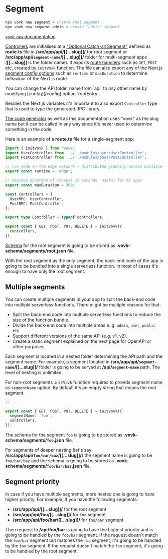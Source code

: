 
# Segment

```sh filename="Create root segment with CLI"
npx vovk new segment # create root segment
npx vovk new segment admin # create "admin" segment
```

[`vovk new` documentation](/cli/new)

[Controllers](/controller) are initialised at a ["Optional Catch-all Segment"](https://nextjs.org/docs/pages/building-your-application/routing/dynamic-routes#optional-catch-all-segments) defined as **route.ts** file in **/src/app/api/[[...slug]]/** for root segment or **/src/app/api/`segment-name`/[[...slug]]/** folder for multi-segment apps (**[[...slug]]** is the folder name). It exports [route handlers](https://nextjs.org/docs/app/building-your-application/routing/route-handlers) such as `GET`, `POST` etc, created by `initVovk` function. The file can also export any of the Next.js [segment config options](https://nextjs.org/docs/app/building-your-application/routing/route-handlers#segment-config-options) such as `runtime` or `maxDuration` to determine behaviour of the Next.js route.

<Callout type="info" emoji="ℹ️">
  You can change the API folder name from `api` to any other name by modifying [config](/config) option `rootEntry`.
</Callout>

Besides the Next.js variables it's important to also export `Controller` type that is used to type the generated RPC library.

[The code generator](/cli/new) as well as this documentation uses "vovk" as the slug name but it can be called in any way since it's never used to determine something in the code.

Here is an example of a **route.ts** file for a single-segment app:

```ts filename="/src/app/api/[[...slug]]/route.ts"
import { initVovk } from 'vovk';
import UserController from '../../modules/user/UserController';
import PostController from '../../modules/post/PostController';

// run code on the edge network — distributed globally across multiple data centers
export const runtime = 'edge';

// maximum duration of request in seconds, useful for AI apps
export const maxDuration = 300;

const controllers = {
  UserRPC: UserController,
  PostRPC: PostController,
};

export type Controller = typeof controllers;

export const { GET, POST, PUT, DELETE } = initVovk({
  controllers,
});
```

[Schema](/schema) for the root segment is going to be stored as **.vovk-schema/segments/root.json** file.

With the root segment as the only segment, the back-end code of the app is going to be bundled into a single serverless function. In most of cases it's enough to have only the root segment.

## Multiple segments

You can create multiple segments in your app to split the back-end code into multiple serverless functions. There might be multiple reasons for that:

- Split the back-end code into multiple serverless functions to reduce the size of the function bundle.
- Divide the back-end code into multiple areas e. g. `admin`, `user`, `public` etc.
- Support different versions of the same API (e.g. v1, v2).
- Create a static segment explained on the next page for OpenAPI or other purposes.

Each segment is located in a nested folder determining the API path and the segment name. For example, a segment located in **/src/app/api/`segment-name`/[[...slug]]/** folder is going to be served at **/api/`segment-name`** path. The level of nesting is unlimited.

For non-root segments `initVovk` function requires to provide segment name as `segmentName` option. By default it's an empty string that means the root segment.

```ts filename="/src/app/api/foo/[[...slug]]/route.ts"
// ...

export const { GET, POST, PUT, DELETE } = initVovk({
  segmentName: 'foo',
  controllers,
});
```

The schema for the segment `foo` is going to be stored as **.vovk-schema/segments/`foo`.json** file.

For segments of deeper nesting (let's say **/src/app/api/`foo/bar/baz`/[[...slug]]/**) the segment name is going to be `foo/bar/baz` and the schema is going to be stored as **.vovk-schema/segments/`foo/bar/baz`.json** file.

## Segment priority

In case if you have multiple segments, more nested one is going to have higher priority. For example, if you have the following segments:

- **/src/app/api/[[...slug]]/** for the root segment
- **/src/app/api/foo/[[...slug]]/** for `foo` segment
- **/src/app/api/foo/bar/[[...slug]]/** for `foo/bar` segment

Then request to **/api/foo/bar** is going to have the highest priority and is going to be handled by the `foo/bar` segment. If the request doesn't match the `foo/bar` segment but matches the `foo` segment, it's going to be handled by the `foo` segment. If the request doesn't match the `foo` segment, it's going to be handled by the root segment.
